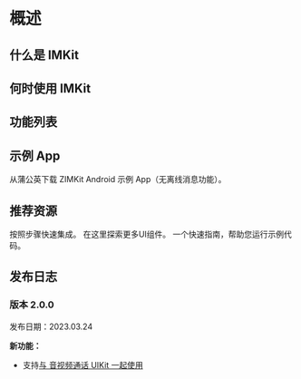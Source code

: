 # 概述

## 什么是 IMKit


<ZIMKitOverviewIntro />

## 何时使用 IMKit


<ZIMKitOverviewWhenToUse inAppChatSDKHref="https://doc-zh.zego.im/article/11588"/>

## 功能列表


<ZIMKitOverviewEmbeddedFeatures />

## 示例 App

<CardGroup cols={2}>
<Card title="蒲公英" href="https://www.pgyer.com/RS7OpyLA" target="_blank">
  从蒲公英下载 ZIMKit Android 示例 App（无离线消息功能）。
</Card>
</CardGroup>

## 推荐资源

<CardGroup cols={2}>
  
  <Card title="快速开始" href="./02-Quick start.mdx">
    按照步骤快速集成。
  </Card>

  <Card title="组件概述" href="./03-UI components/01-Overview.mdx">
    在这里探索更多UI组件。
  </Card>

  <Card title="运行示例代码" href="https://github.com/ZEGOCLOUD/zego_inapp_chat_uikit_example_android" target="_blank">
    一个快速指南，帮助您运行示例代码。
  </Card>

</CardGroup>

## 发布日志

<Accordion title="点击这里了解更多" defaultOpen="false">

### 版本 2.0.0

发布日期：2023.03.24

**新功能：**

- 支持[与 音视频通话 UIKit 一起使用](./04-Advanced%20features/01-Use%20in%20conjunction%20with%20Call%20Kit.mdx)

</Accordion>
